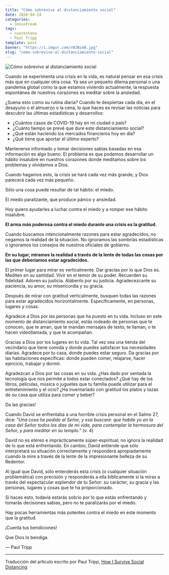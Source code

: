 ```yaml
---
title: "Cómo sobrevivo al distanciamiento social"
date: 2020-04-24
categories:
  - JesusFreak
tags:
  - cuarentena
  - Paul Tripp
template: post
banner: "https://i.imgur.com/rWJBs40.jpg"
slug: "como-sobrevivo-al-distanciamiento-social"
---
```


![Cómo sobrevivo al distanciamiento social](https://i.imgur.com/rWJBs40.jpg)

Cuando se experimenta una crisis en la vida, es natural pensar en esa crisis más que en cualquier otra cosa. Ya sea un pequeño dilema personal o una pandemia global como la que estamos viviendo actualmente, la respuesta espontánea de nuestros corazones es meditar sobre la ansiedad.

¿Suena esto como su rutina diaria? Cuando te despiertas cada día, en el desayuno o el almuerzo o la cena, lo que haces es revisar las noticias para descubrir las últimas estadísticas y desarrollos:

- ¿Cuántos casos de COVID-19 hay en mi ciudad o país?
- ¿Cuánto tiempo se prevé que dure este distanciamiento social?
- ¿Qué están haciendo los mercados financieros hoy en día?
- ¿Qué tiene que aportar el último experto?

Mantenerse informado y tomar decisiones sabias basadas en esa información es algo bueno. El problema es que podemos desarrollar un hábito insalubre en nuestros corazones donde meditamos sobre los problemas y olvidamos a Dios.

Cuando hagamos esto, la crisis se hará cada vez más grande, y Dios parecerá cada vez más pequeño.

Sólo una cosa puede resultar de tal hábito: el miedo.

El miedo paralizante, que produce pánico y ansiedad.

Hoy quiero ayudarles a luchar contra el miedo y a romper ese hábito insalubre.

**El arma más poderosa contra el miedo durante una crisis es la gratitud.**

Cuando buscamos intencionalmente razones para estar agradecidos, no negamos la realidad de la situación. No ignoramos las sombrías estadísticas o ignoramos los consejos de nuestros oficiales de gobierno.

**En su lugar, miramos la realidad a través de la lente de todas las cosas por las que deberíamos estar agradecidos.**

El primer lugar para mirar es verticalmente. Dar gracias por lo que Dios es. Mediten en su santidad. Vivir en el temor de su poder. Recuerden su fidelidad. Adoren su justicia. Alábenlo por su justicia. Agradecezcanle su paciencia, su amor, su misericordia y su gracia.

Después de mirar con gratitud verticalmente, busquen todas las razones para estar agradecidos horizontalmente. Específicamente, en personas, lugares y cosas.

Agradece a Dios por las personas que ha puesto en tu vida. Incluso en este momento de distanciamiento social, estás rodeado de personas que te conocen, que te aman, que te mandan mensajes de texto, te llaman, o te hacen videollamada, y que te acompañan.

Gracias a Dios por los lugares en tu vida. Tal vez sea una tienda del vecindario que tiene comida y donde puedes satisfacer tus necesidades diarias. Agradece por tu casa, donde puedes estar seguro. Da gracias por las habitaciones específicas: donde pueden comer, relajarse, hacer ejercicio, trabajar y dormir.

Agradezcan a Dios por las cosas en su vida. ¿Has dado por sentada la tecnología que nos permite a todos estar conectados? ¿Qué hay de los libros, películas, música o juguetes que tu familia puede utilizar para el entretenimiento y el ocio? ¿Ha inventariado con gratitud los platos y tazas de su casa que utiliza para comer y beber?

Da las gracias!

Cuando David se enfrentaba a una horrible crisis personal en el Salmo 27, dice: _"Una cosa he pedido al Señor, y esa buscaré: que habite yo en la casa del Señor todos los días de mi vida, para contemplar la hermosura del Señor, y para meditar en su templo."_ (v. 4)

David no es etéreo e imprácticamente súper-espiritual; no ignora la realidad de lo que está enfrentando. En cambio, David entiende que sólo interpretará su situación correctamente y responderá apropiadamente cuando la mire a través de la lente de la impresionante belleza de su Redentor.

Al igual que David, sólo entenderás esta crisis (o cualquier situación problemática) con precisión y responderás a ella bíblicamente si la miras a través del espectacular esplendor de tu Señor: su carácter, su gracia y las personas, lugares y cosas que te ha proporcionado.

Si haces esto, todavía estarás sobrio por lo que estás enfrentando y tomarás decisiones sabias, pero no te paralizarás por el miedo.

Hay pocas herramientas más potentes contra el miedo en este momento que la gratitud.

¡Cuenta tus bendiciones!

Que Dios lo bendiga.

— Paul Tripp

---

Traducción del artículo escrito por Paul Tripp, [How I Survive Social Distancing](https://www.paultripp.com/wednesdays-word/posts/how-i-survive-social-distancing)
